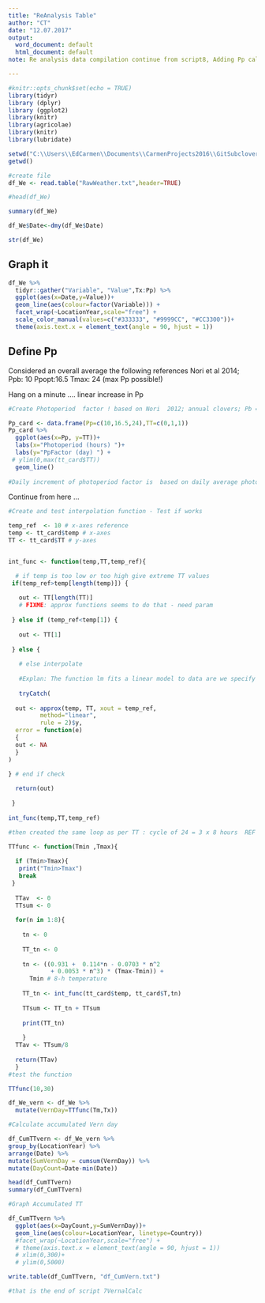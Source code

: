 ```yaml
---
title: "ReAnalysis Table"
author: "CT"
date: "12.07.2017"
output:
  word_document: default
  html_document: default
note: Re analysis data compilation continue from script8, Adding Pp calc.

---
```




```r
#knitr::opts_chunk$set(echo = TRUE)
library(tidyr)
library (dplyr)
library (ggplot2)
library(knitr)
library(agricolae)
library(knitr)
library(lubridate)
```



```r
setwd("C:\\Users\\EdCarmen\\Documents\\CarmenProjects2016\\GitSubclover\\ReAnalysis")
getwd()

#create file
df_We <- read.table("RawWeather.txt",header=TRUE)

#head(df_We)

summary(df_We)
```



```r

df_We$Date<-dmy(df_We$Date)

str(df_We)

```

## Graph it 

```r

df_We %>%
  tidyr::gather("Variable", "Value",Tx:Pp) %>%
  ggplot(aes(x=Date,y=Value))+
  geom_line(aes(colour=factor(Variable))) +
  facet_wrap(~LocationYear,scale="free") +
  scale_color_manual(values=c("#333333", "#9999CC", "#CC3300"))+
  theme(axis.text.x = element_text(angle = 90, hjust = 1)) 


```

## Define Pp 

Considered an overall average the following references
Nori et al 2014;  
Ppb: 10
Ppopt:16.5
Tmax: 24 (max Pp possible!)
 
							
Hang on a minute .... linear increase in Pp 

```r

#Create Photoperiod  factor ! based on Nori  2012; annual clovers; Pb = 10; Popt=16

Pp_card <- data.frame(Pp=c(10,16.5,24),TT=c(0,1,1))
Pp_card %>%
  ggplot(aes(x=Pp, y=TT))+
  labs(x="Photoperiod (hours) ")+
  labs(y="PpFactor (day) ") +
 # ylim(0,max(tt_card$TT))
  geom_line()
  
#Daily increment of photoperiod factor is  based on daily average photoperiod. Each average Pp will accumulate between 0 and 1 factor >16.5 hours 
```
Continue from here ... 

```r

#Create and test interpolation function - Test if works 

temp_ref  <- 10 # x-axes reference
temp <- tt_card$temp # x-axes
TT <- tt_card$TT # y-axes


int_func <- function(temp,TT,temp_ref){

  # if temp is too low or too high give extreme TT values
 if(temp_ref>temp[length(temp)]) {
   
   out <- TT[length(TT)] 
   # FIXME: approx functions seems to do that - need param
   
 } else if (temp_ref<temp[1]) {
   
   out <- TT[1]
   
 } else {
   
   # else interpolate
   
   #Explan: The function lm fits a linear model to data are we specify the model using a formula where the response variable (y) is separated by a ~ from the explanatory variables (x). 
   
   tryCatch(  
   
  out <- approx(temp, TT, xout = temp_ref, 
         method="linear", 
         rule = 2)$y,
  error = function(e) 
  {
  out <- NA
  }
) 
  
} # end if check

  return(out)  
  
 }
  
int_func(temp,TT,temp_ref)


```

```r

#then created the same loop as per TT : cycle of 24 = 3 x 8 hours  REF Jones CA, Ritchie JT, Kiniry JR, Godwin DC (1986) Subroutine structure.In 'CERES-Maize: A simulation model of maize growth anddevelopment'. (Eds CA Jones, JR Kiniry) pp. 49-194. (Texas A&M University Press: Texas, USA

TTfunc <- function(Tmin ,Tmax){         
 
  if (Tmin>Tmax){
   print("Tmin>Tmax")
   break
 } 
  
  TTav  <- 0
  TTsum <- 0
  
  for(n in 1:8){ 
    
    tn <- 0
    
    TT_tn <- 0
    
    tn <- ((0.931 +  0.114*n - 0.0703 * n^2
            + 0.0053 * n^3) * (Tmax-Tmin)) + 
      Tmin # 8-h temperature
    
    TT_tn <- int_func(tt_card$temp, tt_card$T,tn) 
    
    TTsum <- TT_tn + TTsum
    
    print(TT_tn)
    
    }
  TTav <- TTsum/8
  
  return(TTav)
  }
#test the function

TTfunc(10,30)

```

```r

df_We_vern <- df_We %>%
  mutate(VernDay=TTfunc(Tm,Tx))


```







```r

#Calculate accumulated Vern day

df_CumTTvern <- df_We_vern %>%
group_by(LocationYear) %>%
arrange(Date) %>%
mutate(SumVernDay = cumsum(VernDay)) %>%
mutate(DayCount=Date-min(Date))

head(df_CumTTvern)
summary(df_CumTTvern)

```

```r
#Graph Accumulated TT 

df_CumTTvern %>%
  ggplot(aes(x=DayCount,y=SumVernDay))+
  geom_line(aes(colour=LocationYear, linetype=Country)) 
  #facet_wrap(~LocationYear,scale="free") +
  # theme(axis.text.x = element_text(angle = 90, hjust = 1)) 
  # xlim(0,300)+
  # ylim(0,5000)

```




```r

write.table(df_CumTTvern, "df_CumVern.txt")

#that is the end of script 7VernalCalc
```

